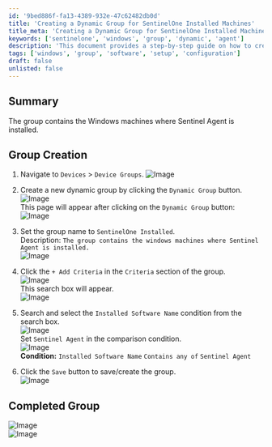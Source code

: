 ```yaml
---
id: '9bed886f-fa13-4389-932e-47c62482db0d'
title: 'Creating a Dynamic Group for SentinelOne Installed Machines'
title_meta: 'Creating a Dynamic Group for SentinelOne Installed Machines'
keywords: ['sentinelone', 'windows', 'group', 'dynamic', 'agent']
description: 'This document provides a step-by-step guide on how to create a dynamic group in Kaseya VSA for Windows machines that have the Sentinel Agent installed. It includes detailed instructions and images to assist in the setup process.'
tags: ['windows', 'group', 'software', 'setup', 'configuration']
draft: false
unlisted: false
---
```

## Summary

The group contains the Windows machines where Sentinel Agent is installed.

## Group Creation

1. Navigate to `Devices` > `Device Groups`.
   ![Image](../../../static/img/SentinelOne-Installed/image_1.png)

2. Create a new dynamic group by clicking the `Dynamic Group` button.  
   ![Image](../../../static/img/SentinelOne-Installed/image_2.png)  
   This page will appear after clicking on the `Dynamic Group` button:  
   ![Image](../../../static/img/SentinelOne-Installed/image_3.png)

3. Set the group name to `SentinelOne Installed`.  
   Description: `The group contains the windows machines where Sentinel Agent is installed.`  
   ![Image](../../../static/img/SentinelOne-Installed/image_4.png)

4. Click the `+ Add Criteria` in the `Criteria` section of the group.  
   ![Image](../../../static/img/SentinelOne-Installed/image_5.png)  
   This search box will appear.  
   ![Image](../../../static/img/SentinelOne-Installed/image_6.png)

5. Search and select the `Installed Software Name` condition from the search box.  
   ![Image](../../../static/img/SentinelOne-Installed/image_7.png)  
   Set `Sentinel Agent` in the comparison condition.  
   ![Image](../../../static/img/SentinelOne-Installed/image_8.png)  
   **Condition:** `Installed Software Name` `Contains any of` `Sentinel Agent`

6. Click the `Save` button to save/create the group.  
   ![Image](../../../static/img/SentinelOne-Installed/image_9.png)

## Completed Group

![Image](../../../static/img/SentinelOne-Installed/image_10.png)  
![Image](../../../static/img/SentinelOne-Installed/image_11.png)













